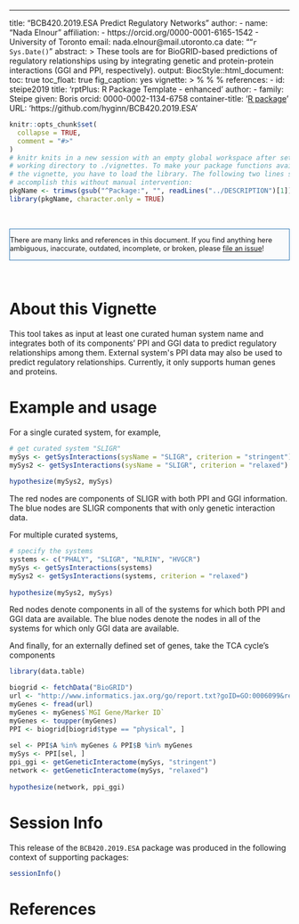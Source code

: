 ---
title: "BCB420.2019.ESA Predict Regulatory Networks"
author:
- name: "Nada Elnour"
affiliation: 
  - https://orcid.org/0000-0001-6165-1542
  - University of Toronto
  email: nada.elnour@mail.utoronto.ca
date: ""`r Sys.Date()`"
abstract: >
  These tools are for BioGRID-based predictions of regulatory relationships using by integrating genetic and protein-protein interactions (GGI and PPI, respectively).
output: 
  BiocStyle::html_document:
    toc: true
    toc_float: true
    fig_caption: yes
vignette: >
  %\VignetteIndexEntry{BCB420.2019.ESA Predict Regulatory Networks}
  %\VignetteEngine{knitr::rmarkdown}
  %\VignetteEncoding{UTF-8}
references:
- id: steipe2019
  title: 'rptPlus: R Package Template - enhanced'
  author:
  - family: Steipe
    given: Boris
    orcid: 0000-0002-1134-6758
  container-title: '[R package](https://github.com/hyginn/BCB420.2019.ESA)'
  URL: 'https://github.com/hyginn/BCB420.2019.ESA'

<!--- this inline style supports diff-like highlighting -->
<style>
  .add {
    color: #22863a;
    background-color: #f0fff4;
  }
  .del {
    color: #b31d28;
    background-color: #ffeef0;
  }
</style>


```r
knitr::opts_chunk$set(
  collapse = TRUE,
  comment = "#>"
)
# knitr knits in a new session with an empty global workspace after setting its
# working directory to ./vignettes. To make your package functions available in
# the vignette, you have to load the library. The following two lines should
# accomplish this without manual intervention:
pkgName <- trimws(gsub("^Package:", "", readLines("../DESCRIPTION")[1]))
library(pkgName, character.only = TRUE)
```

&nbsp;

<div style="font-size:90%;border:solid 1px #337ab7;background-color:#FAFBFC;margin-right:0px;">
There are many links and references in this document. If you find anything here
ambiguous, inaccurate, outdated, incomplete, or broken, please
[file an issue](https://github.com/hyginn/BCB420.2019.ESA/issues)!
</div>

&nbsp;

# About this Vignette

This tool takes as input at least one curated human system name and integrates both of its components' PPI and GGI data to predict regulatory relationships among them. External system\'s PPI data may also be used to predict regulatory relationships. Currently, it only supports human genes and proteins.

# Example and usage
For a single curated system, for example,

```r
# get curated system "SLIGR"
mySys <- getSysInteractions(sysName = "SLIGR", criterion = "stringent")
mySys2 <- getSysInteractions(sysName = "SLIGR", criterion = "relaxed")
 
hypothesize(mySys2, mySys)
```
The red nodes are components of SLIGR with both PPI and GGI information. The blue nodes are SLIGR components that with only genetic interaction data.

For multiple curated systems,
```r
# specify the systems
systems <- c("PHALY", "SLIGR", "NLRIN", "HVGCR")
mySys <- getSysInteractions(systems)
mySys2 <- getSysInteractions(systems, criterion = "relaxed")
 
hypothesize(mySys2, mySys)
```
Red nodes denote components in all of the systems for which both PPI and GGI data are available. The blue nodes denote the nodes in all of the systems for which only GGI data are available.

And finally, for an externally defined set of genes, take the TCA cycle's components 
```r
library(data.table)

biogrid <- fetchData("BioGRID")
url <- "http://www.informatics.jax.org/go/report.txt?goID=GO:0006099&results=42&startIndex=0&sort=term&dir="
myGenes <- fread(url)
myGenes <- myGenes$`MGI Gene/Marker ID`
myGenes <- toupper(myGenes)
PPI <- biogrid[biogrid$type == "physical", ]
 
sel <- PPI$A %in% myGenes & PPI$B %in% myGenes
mySys <- PPI[sel, ]
ppi_ggi <- getGeneticInteractome(mySys, "stringent")
network <- getGeneticInteractome(mySys, "relaxed")
 
hypothesize(network, ppi_ggi)

```
# Session Info

This release of the `BCB420.2019.ESA` package was produced in the following context of supporting packages:

```r
sessionInfo()
```

<!-- the bibliography appears at the end of the page -->
# References


<!-- End -->
